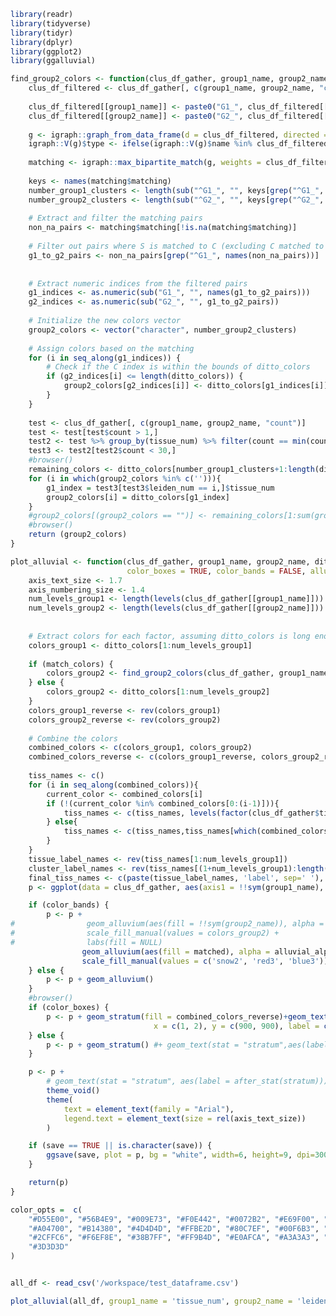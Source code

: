 ```r
library(readr)
library(tidyverse)
library(tidyr)
library(dplyr)
library(ggplot2)
library(ggalluvial)

```

```r

find_group2_colors <- function(clus_df_gather, group1_name, group2_name, ditto_colors) {
    clus_df_filtered <- clus_df_gather[, c(group1_name, group2_name, "count")]
    
    clus_df_filtered[[group1_name]] <- paste0("G1_", clus_df_filtered[[group1_name]])
    clus_df_filtered[[group2_name]] <- paste0("G2_", clus_df_filtered[[group2_name]])
    
    g <- igraph::graph_from_data_frame(d = clus_df_filtered, directed = FALSE)
    igraph::V(g)$type <- ifelse(igraph::V(g)$name %in% clus_df_filtered[[group1_name]], TRUE, FALSE)
    
    matching <- igraph::max_bipartite_match(g, weights = clus_df_filtered$count)
    
    keys <- names(matching$matching)
    number_group1_clusters <- length(sub("^G1_", "", keys[grep("^G1_", keys)]))
    number_group2_clusters <- length(sub("^G2_", "", keys[grep("^G2_", keys)]))
    
    # Extract and filter the matching pairs
    non_na_pairs <- matching$matching[!is.na(matching$matching)]
    
    # Filter out pairs where S is matched to C (excluding C matched to S or NA)
    g1_to_g2_pairs <- non_na_pairs[grep("^G1_", names(non_na_pairs))]
    
    
    # Extract numeric indices from the filtered pairs
    g1_indices <- as.numeric(sub("G1_", "", names(g1_to_g2_pairs)))
    g2_indices <- as.numeric(sub("G2_", "", g1_to_g2_pairs))
    
    # Initialize the new colors vector
    group2_colors <- vector("character", number_group2_clusters)
    
    # Assign colors based on the matching
    for (i in seq_along(g1_indices)) {
        # Check if the C index is within the bounds of ditto_colors
        if (g2_indices[i] <= length(ditto_colors)) {
            group2_colors[g2_indices[i]] <- ditto_colors[g1_indices[i]]
        }
    }
    
    test <- clus_df_gather[, c(group1_name, group2_name, "count")]
    test <- test[test$count > 1,]
    test2 <- test %>% group_by(tissue_num) %>% filter(count == min(count))
    test3 <- test2[test2$count < 30,]
    #browser()
    remaining_colors <- ditto_colors[number_group1_clusters+1:length(ditto_colors)]
    for (i in which(group2_colors %in% c(''))){
        g1_index = test3[test3$leiden_num == i,]$tissue_num
        group2_colors[i] = ditto_colors[g1_index]
    }
    #group2_colors[(group2_colors == "")] <- remaining_colors[1:sum(group2_colors == "")]
    #browser()
    return (group2_colors)
}

plot_alluvial <- function(clus_df_gather, group1_name, group2_name, ditto_colors, 
                          color_boxes = TRUE, color_bands = FALSE, alluvial_alpha = 0.75, match_colors = TRUE, save = FALSE) {
    axis_text_size <- 1.7
    axis_numbering_size <- 1.4
    num_levels_group1 <- length(levels(clus_df_gather[[group1_name]]))
    num_levels_group2 <- length(levels(clus_df_gather[[group2_name]]))
    
    
    # Extract colors for each factor, assuming ditto_colors is long enough
    colors_group1 <- ditto_colors[1:num_levels_group1]
    
    if (match_colors) {
        colors_group2 <- find_group2_colors(clus_df_gather, group1_name, group2_name, ditto_colors)
    } else {
        colors_group2 <- ditto_colors[1:num_levels_group2]
    }
    colors_group1_reverse <- rev(colors_group1)
    colors_group2_reverse <- rev(colors_group2)
    
    # Combine the colors
    combined_colors <- c(colors_group1, colors_group2)
    combined_colors_reverse <- c(colors_group1_reverse, colors_group2_reverse)
    
    tiss_names <- c()
    for (i in seq_along(combined_colors)){
        current_color <- combined_colors[i]
        if (!(current_color %in% combined_colors[0:(i-1)])){
            tiss_names <- c(tiss_names, levels(factor(clus_df_gather$tissue))[i])
        } else{
            tiss_names <- c(tiss_names,tiss_names[which(combined_colors == current_color)[1]])
        }
    }
    tissue_label_names <- rev(tiss_names[1:num_levels_group1])
    cluster_label_names <- rev(tiss_names[(1+num_levels_group1):length(tiss_names)])
    final_tiss_names <- c(paste(tissue_label_names, 'label', sep=' '), paste(cluster_label_names, 'cluster', sep=' '))
    p <- ggplot(data = clus_df_gather, aes(axis1 = !!sym(group1_name), axis2 = !!sym(group2_name), y = count))

    if (color_bands) {
        p <- p +
#                geom_alluvium(aes(fill = !!sym(group2_name)), alpha = alluvial_alpha) +
#                scale_fill_manual(values = colors_group2) +
#                labs(fill = NULL)
                geom_alluvium(aes(fill = matched), alpha = alluvial_alpha) +
                scale_fill_manual(values = c('snow2', 'red3', 'blue3')) +labs(fill = NULL)+guides(fill='none')
    } else {
        p <- p + geom_alluvium()
    }
    #browser()
    if (color_boxes) {
        p <- p + geom_stratum(fill = combined_colors_reverse)+geom_text(stat = "stratum",aes(label = after_stat(final_tiss_names))) + annotate("text", 
                                x = c(1, 2), y = c(900, 900), label = c('Experimenter\n Sample Label','Transcriptome\n Cluster'), size = 5, fontface='bold', lineheight=.75) 
    } else {
        p <- p + geom_stratum() #+ geom_text(stat = "stratum",aes(label = after_stat(stratum)))
    }

    p <- p +
        # geom_text(stat = "stratum", aes(label = after_stat(stratum))) +
        theme_void()
        theme(
            text = element_text(family = "Arial"), 
            legend.text = element_text(size = rel(axis_text_size))
        )

    if (save == TRUE || is.character(save)) {
        ggsave(save, plot = p, bg = "white", width=6, height=9, dpi=300)
    }

    return(p)
}
```

```r
color_opts =  c(
    "#D55E00", "#56B4E9", "#009E73", "#F0E442", "#0072B2", "#E69F00", "#CC79A7", "#666666", "#AD7700", "#1C91D4", "#007756", "#D5C711", "#005685",
    "#A04700", "#B14380", "#4D4D4D", "#FFBE2D", "#80C7EF", "#00F6B3", "#F4EB71", "#06A5FF", "#FF8320", "#D99BBD", "#8C8C8C", "#FFCB57", "#9AD2F2",
    "#2CFFC6", "#F6EF8E", "#38B7FF", "#FF9B4D", "#E0AFCA", "#A3A3A3", "#8A5F00", "#1674A9", "#005F45", "#AA9F0D", "#00446B", "#803800", "#8D3666",
    "#3D3D3D"
)


all_df <- read_csv('/workspace/test_dataframe.csv')

plot_alluvial(all_df, group1_name = 'tissue_num', group2_name = 'leiden_num', ditto_colors = color_opts, color_boxes = TRUE, color_bands = TRUE)
```
